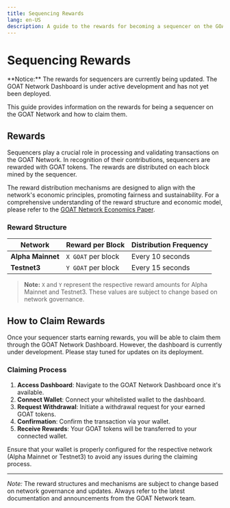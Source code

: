 ```yaml
---
title: Sequencing Rewards
lang: en-US
description: A guide to the rewards for becoming a sequencer on the GOAT Network.
---
```



# Sequencing Rewards

<Callout type="warning">
  **Notice:** The rewards for sequencers are currently being updated. The GOAT Network Dashboard is under active development and has not yet been deployed.
</Callout>

This guide provides information on the rewards for being a sequencer on the GOAT Network and how to claim them.

## Rewards

Sequencers play a crucial role in processing and validating transactions on the GOAT Network. In recognition of their contributions, sequencers are rewarded with GOAT tokens. The rewards are distributed on each block mined by the sequencer.

The reward distribution mechanisms are designed to align with the network's economic principles, promoting fairness and sustainability. For a comprehensive understanding of the reward structure and economic model, please refer to the [GOAT Network Economics Paper](https://drive.google.com/file/d/17TDEZBe9q8eUsK68dnY4z4fbr0jQA5qG/view).

### Reward Structure

| Network      | Reward per Block                    | Distribution Frequency |
|--------------|-------------------------------------|------------------------|
| **Alpha Mainnet** | `X GOAT` per block                  | Every 10 seconds       |
| **Testnet3**      | `Y GOAT` per block                  | Every 15 seconds       |

> **Note:** `X` and `Y` represent the respective reward amounts for Alpha Mainnet and Testnet3. These values are subject to change based on network governance.

## How to Claim Rewards

Once your sequencer starts earning rewards, you will be able to claim them through the GOAT Network Dashboard. However, the dashboard is currently under development. Please stay tuned for updates on its deployment.

### Claiming Process

1. **Access Dashboard**: Navigate to the GOAT Network Dashboard once it's available.
2. **Connect Wallet**: Connect your whitelisted wallet to the dashboard.
3. **Request Withdrawal**: Initiate a withdrawal request for your earned GOAT tokens.
4. **Confirmation**: Confirm the transaction via your wallet.
5. **Receive Rewards**: Your GOAT tokens will be transferred to your connected wallet.

<Callout type="info">
  Ensure that your wallet is properly configured for the respective network (Alpha Mainnet or Testnet3) to avoid any issues during the claiming process.
</Callout>

---

*Note:* The reward structures and mechanisms are subject to change based on network governance and updates. Always refer to the latest documentation and announcements from the GOAT Network team.
